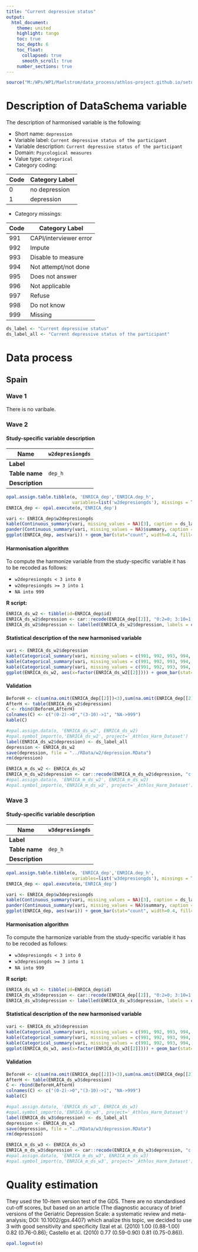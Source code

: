 ```yaml
---
title: "Current depressive status"
output: 
  html_document:
    theme: united
    highlight: tango
    toc: true
    toc_depth: 6
    toc_float:
      collapsed: true
      smooth_scroll: true
    number_sections: true
---
```


<!-- ########################################################## --> 

<!-- # Installation, loading packages -->
<!-- **R script:** -->



```r
source("M:/WPs/WP1/Maelstrom/data_process/athlos-project.github.io/setup_laia.r")
```

<!-- ########################################################## --> 

# Description of DataSchema variable

The description of harmonised variable is the following:

* Short name: `depression`
* Variable label: `Current depressive status of the participant`
* Variable description: `Current depressive status of the participant`
* Domain: `Psycological measures`
* Value type: `categorical`
* Category coding:

**Code** | **Category Label**
-------- | ------------------
0        | no depression
1        | depression

* Category missings: 

**Code** | **Category Label**
----| ------------------
991 | CAPI/interviewer error
992 | Impute
993 | Disable to measure
994 | Not attempt/not done
995 | Does not answer
996 | Not applicable
997 | Refuse
998 | Do not know
999 | Missing


```r
ds_label <- "Current depressive status"
ds_label_all <- "Current depressive status of the participant"
```

<!-- ########################################################## --> 

# Data process

## Spain

### Wave 1 

There is no varibale. 





### Wave 2 

#### Study-specific variable description

| **Name** | `w2depresiongds`|
|-|-|
| **Label** | |
| **Table name** | `dep_h` |
| **Description** |  |

```r
opal.assign.table.tibble(o, 'ENRICA_dep','ENRICA.dep_h',
                         variables=list('w2depresiongds'), missings = TRUE)
ENRICA_dep <- opal.execute(o,'ENRICA_dep')
```

```r
vari <- ENRICA_dep$w2depresiongds
kable(Continuous_summary(vari, missing_values = NA)[3], caption = ds_label) 
pander(Continuous_summary(vari, missing_values = NA)$summary, caption = "Summary")
ggplot(ENRICA_dep, aes(vari)) + geom_bar(stat="count", width=0.4, fill="steelblue") + xlab(ds_label) + ylab("Frequency")
```

#### Harmonisation algorithm

To compute the harmonize variable from the study-specific variable it has to be recoded as follows:

* `w2depresiongds < 3 into 0` 
* `w2depresiongds >= 3 into 1`
* `NA into 999`

**R script:**

```r
ENRICA_ds_w2 <- tibble(id=ENRICA_dep$id)
ENRICA_ds_w2$depression <- car::recode(ENRICA_dep[[2]], "0:2=0; 3:10=1; NA=999")
ENRICA_ds_w2$depression <- labelled(ENRICA_ds_w2$depression, labels = c("no depression"=0, "depression"=1,  "Missing"=999, "Do not know"=998, "Refuse"=997, "Not applicable"=996, "Does not answer"=995,  "Not attempt not done"=994, "Disable to measure"=993, "Impute"=992, "CAPI interviewer error"=991))
```

#### Statistical description of the new harmonised variable
```r
vari <- ENRICA_ds_w2$depression
kable(Categorical_summary(vari, missing_values = c(991, 992, 993, 994, 995, 996, 997, 998, 999))[3], caption = ds_label) 
kable(Categorical_summary(vari, missing_values = c(991, 992, 993, 994, 995, 996, 997, 998, 999))[1], caption = "Category")
kable(Categorical_summary(vari, missing_values = c(991, 992, 993, 994, 995, 996, 997, 998, 999))[2], caption = "Type of missing")
ggplot(ENRICA_ds_w2, aes(x=factor(ENRICA_ds_w2[[2]]))) + geom_bar(stat="count", width=0.4, fill="steelblue") + xlab(ds_label) + ylab("Frequency")
```

#### Validation
```r
BeforeH <- c(sum(na.omit(ENRICA_dep[[2]])<3),sum(na.omit(ENRICA_dep[[2]])>=3), sum(is.na(ENRICA_dep[[2]])))
AfterH <- table(ENRICA_ds_w2$depression)
C <- rbind(BeforeH,AfterH)
colnames(C) <- c("(0-2)->0","(3-10)->1", "NA->999")
kable(C)
```


 
```r
#opal.assign.data(o, 'ENRICA_ds_w2', ENRICA_ds_w2)
#opal.symbol_import(o,'ENRICA_ds_w2', project='_Athlos_Harm_Dataset')
label(ENRICA_ds_w2$depression) <- ds_label_all
depression <- ENRICA_ds_w2
save(depression, file = "../RData/w2/depression.RData")
rm(depression)

ENRICA_m_ds_w2 <- ENRICA_ds_w2
ENRICA_m_ds_w2$depression <- car::recode(ENRICA_m_ds_w2$depression, "c(991, 992, 993, 994, 995, 996, 997,998, 999)=NA")
#opal.assign.data(o, 'ENRICA_m_ds_w2', ENRICA_m_ds_w2)
#opal.symbol_import(o,'ENRICA_m_ds_w2', project='_Athlos_Harm_Dataset')
```






### Wave 3 

#### Study-specific variable description

 

| **Name** | `w3depresiongds`|
|-|-|
| **Label** | |
| **Table name** | `dep_h` |
| **Description** |  |

```r
opal.assign.table.tibble(o, 'ENRICA_dep','ENRICA.dep_h',
                         variables=list('w3depresiongds'), missings = TRUE)
ENRICA_dep <- opal.execute(o,'ENRICA_dep')
```

```r
vari <- ENRICA_dep$w3depresiongds
kable(Continuous_summary(vari, missing_values = NA)[3], caption = ds_label) 
pander(Continuous_summary(vari, missing_values = NA)$summary, caption = "Summary")
ggplot(ENRICA_dep, aes(vari)) + geom_bar(stat="count", width=0.4, fill="steelblue") + xlab(ds_label) + ylab("Frequency")
```

#### Harmonisation algorithm
To compute the harmonize variable from the study-specific variable it has to be recoded as follows:

* `w3depresiongds < 3 into 0` 
* `w3depresiongds >= 3 into 1`
* `NA into 999`

**R script:**

```r
ENRICA_ds_w3 <- tibble(id=ENRICA_dep$id)
ENRICA_ds_w3$depression <- car::recode(ENRICA_dep[[2]], "0:2=0; 3:10=1; NA=999")
ENRICA_ds_w3$depression <- labelled(ENRICA_ds_w3$depression, labels = c("no depression"=0, "depression"=1,  "Missing"=999, "Do not know"=998, "Refuse"=997, "Not applicable"=996, "Does not answer"=995,  "Not attempt not done"=994, "Disable to measure"=993, "Impute"=992, "CAPI interviewer error"=991))
```

#### Statistical description of the new harmonised variable
```r
vari <- ENRICA_ds_w3$depression
kable(Categorical_summary(vari, missing_values = c(991, 992, 993, 994, 995, 996, 997, 998, 999))[3], caption = ds_label) 
kable(Categorical_summary(vari, missing_values = c(991, 992, 993, 994, 995, 996, 997, 998, 999))[1], caption = "Category")
kable(Categorical_summary(vari, missing_values = c(991, 992, 993, 994, 995, 996, 997, 998, 999))[2], caption = "Type of missing")
ggplot(ENRICA_ds_w3, aes(x=factor(ENRICA_ds_w3[[2]]))) + geom_bar(stat="count", width=0.4, fill="steelblue") + xlab(ds_label) + ylab("Frequency")
```

#### Validation
```r
BeforeH <- c(sum(na.omit(ENRICA_dep[[2]])<3),sum(na.omit(ENRICA_dep[[2]])>=3), sum(is.na(ENRICA_dep[[2]])))
AfterH <- table(ENRICA_ds_w3$depression)
C <- rbind(BeforeH,AfterH)
colnames(C) <- c("(0-2)->0","(3-10)->1", "NA->999")
kable(C)
```

 

 
```r
#opal.assign.data(o, 'ENRICA_ds_w3', ENRICA_ds_w3)
#opal.symbol_import(o,'ENRICA_ds_w3', project='_Athlos_Harm_Dataset')
label(ENRICA_ds_w3$depression) <- ds_label_all
depression <- ENRICA_ds_w3
save(depression, file = "../RData/w3/depression.RData")
rm(depression)

ENRICA_m_ds_w3 <- ENRICA_ds_w3
ENRICA_m_ds_w3$depression <- car::recode(ENRICA_m_ds_w3$depression, "c(991, 992, 993, 994, 995, 996, 997,998, 999)=NA")
#opal.assign.data(o, 'ENRICA_m_ds_w3', ENRICA_m_ds_w3)
#opal.symbol_import(o,'ENRICA_m_ds_w3', project='_Athlos_Harm_Dataset')
```

# Quality estimation

They used the 10-item version test of the GDS. There are no standardised cut-off scores, but based on an article (The diagnostic accuracy of brief versions of the Geriatric Depression Scale: a systematic review and meta-analysis; DOI: 10.1002/gps.4407) which analize this topic, we decided to use 3 with good sensitivity and specificity (Izal et al. (2010) 1.00 (0.88-1.00) 0.82 (0.76-0.86); Castello et al. (2010) 0.77 (0.59-0.90) 0.81 (0.75-0.86)). 


```r
opal.logout(o)
```